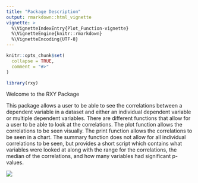 ```yaml
---
title: "Package Description"
output: rmarkdown::html_vignette
vignette: >
  %\VignetteIndexEntry{Plot_Function-vignette}
  %\VignetteEngine{knitr::rmarkdown}
  %\VignetteEncoding{UTF-8}
---
```


```r
knitr::opts_chunk$set(
  collapse = TRUE,
  comment = "#>"
)
```

```r
library(rxy)
```

Welcome to the RXY Package

This package allows a user to be able to see the correlations between a dependent
variable in a dataset and either an individual dependent variable or multiple dependent
variables. There are different functions that allow for a user to be able to look at 
the correlations. The plot function allows the correlations to be seen visually. The 
print function allows the correlations to be seen in a chart. The summary function does not allow for all individual correlations to be seen, but provides a short script which contains what variables were looked at along with the range for the correlations, the median of the correlations, and how many variables had significant p-values. 


![](docs/IMAGE.png)




